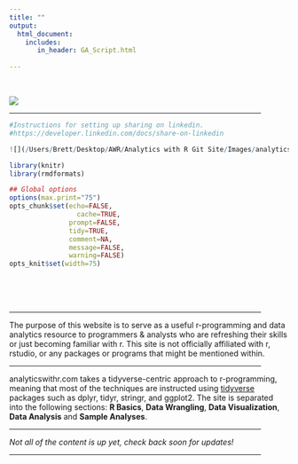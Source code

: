 ```yaml
---
title: ""
output: 
  html_document:
    includes:
       in_header: GA_Script.html
    
---
```




<br/>

![](/Users/Brett/Desktop/AWR/analyticswithr/analyticswithR banner slim.png)

<hr width="90%">

```r
#Instructions for setting up sharing on linkedin.
#https://developer.linkedin.com/docs/share-on-linkedin

![](/Users/Brett/Desktop/AWR/Analytics with R Git Site/Images/analyticswithR banner.png)
```


```r
library(knitr)
library(rmdformats)

## Global options
options(max.print="75")
opts_chunk$set(echo=FALSE,
	             cache=TRUE,
               prompt=FALSE,
               tidy=TRUE,
               comment=NA,
               message=FALSE,
               warning=FALSE)
opts_knit$set(width=75)
```
<br/>
<br/>
<br/>

<hr width="90%">

The purpose of this website is to serve as a useful r-programming and data analytics resource to programmers & analysts who are refreshing their skills or just becoming familiar with r. This site is not officially affiliated with r, rstudio, or any packages or programs that might be mentioned within.

<hr width="90%">

analyticswithr.com takes a tidyverse-centric approach to r-programming, meaning that most of the techniques are instructed using [tidyverse](http://tidyverse.org) packages such as dplyr, tidyr, stringr, and ggplot2. The site is separated into the following sections: **R Basics**, **Data Wrangling**, **Data Visualization**, **Data Analysis** and **Sample Analyses**. 

<hr width="90%">

*Not all of the content is up yet, check back soon for updates!*

<hr width="90%">

